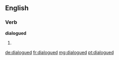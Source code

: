 ==English==

===Verb===
'''dialogued'''

# {{en-past of|dialogue}}

[[de:dialogued]]
[[fr:dialogued]]
[[mg:dialogued]]
[[pt:dialogued]]